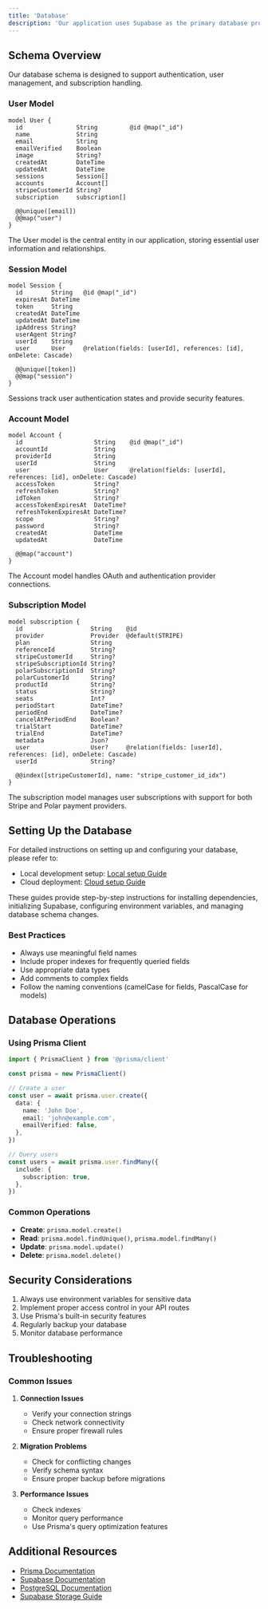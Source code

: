 ```yaml
---
title: 'Database'
description: 'Our application uses Supabase as the primary database provider, which is built on top of PostgreSQL. We use Prisma as our ORM to interact with the database.'
---
```


## Schema Overview

Our database schema is designed to support authentication, user management, and subscription handling.


### User Model

```prisma
model User {
  id               String         @id @map("_id")
  name             String
  email            String
  emailVerified    Boolean
  image            String?
  createdAt        DateTime
  updatedAt        DateTime
  sessions         Session[]
  accounts         Account[]
  stripeCustomerId String?
  subscription     subscription[]

  @@unique([email])
  @@map("user")
}
```

The User model is the central entity in our application, storing essential user information and relationships.

### Session Model

```prisma
model Session {
  id        String   @id @map("_id")
  expiresAt DateTime
  token     String
  createdAt DateTime
  updatedAt DateTime
  ipAddress String?
  userAgent String?
  userId    String
  user      User     @relation(fields: [userId], references: [id], onDelete: Cascade)

  @@unique([token])
  @@map("session")
}
```

Sessions track user authentication states and provide security features.

### Account Model

```prisma
model Account {
  id                    String    @id @map("_id")
  accountId             String
  providerId            String
  userId                String
  user                  User      @relation(fields: [userId], references: [id], onDelete: Cascade)
  accessToken           String?
  refreshToken          String?
  idToken               String?
  accessTokenExpiresAt  DateTime?
  refreshTokenExpiresAt DateTime?
  scope                 String?
  password              String?
  createdAt             DateTime
  updatedAt             DateTime

  @@map("account")
}
```

The Account model handles OAuth and authentication provider connections.

### Subscription Model

```prisma
model subscription {
  id                   String    @id
  provider             Provider  @default(STRIPE)
  plan                 String
  referenceId          String?
  stripeCustomerId     String?
  stripeSubscriptionId String?
  polarSubscriptionId  String?
  polarCustomerId      String?
  productId            String?
  status               String?
  seats                Int?
  periodStart          DateTime?
  periodEnd            DateTime?
  cancelAtPeriodEnd    Boolean?
  trialStart           DateTime?
  trialEnd             DateTime?
  metadata             Json?
  user                 User?     @relation(fields: [userId], references: [id], onDelete: Cascade)
  userId               String?

  @@index([stripeCustomerId], name: "stripe_customer_id_idx")
}
```

The subscription model manages user subscriptions with support for both Stripe and Polar payment providers.

## Setting Up the Database

For detailed instructions on setting up and configuring your database, please refer to:

- Local development setup: [Local setup Guide](/database/supabase-setup)
- Cloud deployment: [Cloud setup Guide](/database/supabase-setup)

These guides provide step-by-step instructions for installing dependencies, initializing Supabase, configuring environment variables, and managing database schema changes.

### Best Practices

- Always use meaningful field names
- Include proper indexes for frequently queried fields
- Use appropriate data types
- Add comments to complex fields
- Follow the naming conventions (camelCase for fields, PascalCase for models)

## Database Operations

### Using Prisma Client

```typescript
import { PrismaClient } from '@prisma/client'

const prisma = new PrismaClient()

// Create a user
const user = await prisma.user.create({
  data: {
    name: 'John Doe',
    email: 'john@example.com',
    emailVerified: false,
  },
})

// Query users
const users = await prisma.user.findMany({
  include: {
    subscription: true,
  },
})
```

### Common Operations

- **Create**: `prisma.model.create()`
- **Read**: `prisma.model.findUnique()`, `prisma.model.findMany()`
- **Update**: `prisma.model.update()`
- **Delete**: `prisma.model.delete()`

## Security Considerations

1. Always use environment variables for sensitive data
2. Implement proper access control in your API routes
3. Use Prisma's built-in security features
4. Regularly backup your database
5. Monitor database performance

## Troubleshooting

### Common Issues

1. **Connection Issues**
   - Verify your connection strings
   - Check network connectivity
   - Ensure proper firewall rules

2. **Migration Problems**
   - Check for conflicting changes
   - Verify schema syntax
   - Ensure proper backup before migrations

3. **Performance Issues**
   - Check indexes
   - Monitor query performance
   - Use Prisma's query optimization features

## Additional Resources

- [Prisma Documentation](https://www.prisma.io)
- [Supabase Documentation](https://supabase.com)
- [PostgreSQL Documentation](https://www.postgresql.org/)
- [Supabase Storage Guide](/database/storage) 